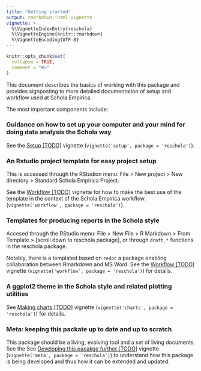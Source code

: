 ```yaml
---
title: "Getting started"
output: rmarkdown::html_vignette
vignette: >
  %\VignetteIndexEntry{reschola}
  %\VignetteEngine{knitr::rmarkdown}
  %\VignetteEncoding{UTF-8}
---
```


```r
knitr::opts_chunk$set(
  collapse = TRUE,
  comment = "#>"
)
```

This document describes the basics of working with this package and provides signposting to more detailed documentation of setup and workflow used at Schola Empirica.

The most important components include:

### Guidance on how to set up your computer and your mind for doing data analysis the Schola way

See the [Setup [TODO]](setup.html) vignette (`vignette('setup', package = 'reschola')`).

### An Rstudio project template for easy project setup

This is accessed through the RStudion menu: File > New project > New directory > Standard Schola Empirica Project.

See the [Workflow [TODO]](workflow.html) vignette for how to make the best use of the template in the context of the Schola Empirica workflow. (`vignette('workflow', package = 'reschola')`).

### Templates for producing reports in the Schola style

Accesed through the RStudio menu: File > New File > R Markdown > From Template > [scroll down to reschola package], or through `draft_*` functions in the reschola package.

Notably, there is a templated based on `redoc` a package enabling collaboration between Rmarkdown and MS Word. 
See the [Workflow [TODO]](workflow.html) vignette (`vignette('workflow', package = 'reschola')`) for details.

### A ggplot2 theme in the Schola style and related plotting utilities

See [Making charts [TODO]](charts.html) vignette (`vignette('charts', package = 'reschola')`) for details.

### Meta: keeping this packate up to date and up to scratch

This package should be a living, evolving tool and a set of living documents.
See the See [Developing this pacakge further [TODO]](meta.html) vignette (`vignette('meta', package = 'reschola')`) to understand how this package is being developed and thus how it can be extended and updated.
